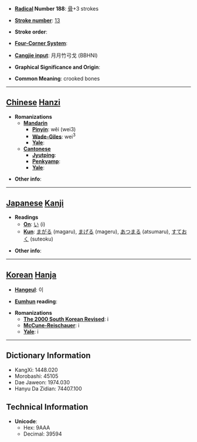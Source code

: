 * '''[[Wiktionary:Chinese radical index| Radical]] Number 188''': [[Wiktionary:Chinese radical index 骨|骨]]+3 strokes

* '''[[Wiktionary:Chinese total strokes index|Stroke number]]''': [[Wiktionary:Chinese total strokes index 13|13]]

* '''Stroke order''': 

* '''[[Wiktionary:Chinese four corner index|Four-Corner System]]''': 

* '''[[Wiktionary:Chinese Cangjie index|Cangjie input]]''': 月月竹弓戈 (BBHNI)

* '''Graphical Significance and Origin''': 

* '''Common Meaning''': crooked bones

----

== [[Chinese]] [[Hanzi]] ==

* '''Romanizations'''
** '''[[Mandarin]]'''
*** '''[[Pinyin]]''': wěi (wei3)
*** '''[[Wade-Giles]]''': wei<sup>3</sup>
*** '''[[Yale]]''': 
** '''[[Cantonese]]'''
*** '''[[Jyutping]]''':
*** '''[[Penkyamp]]''': 
*** '''[[Yale]]''': 

* '''Other info''': 

----

== [[Japanese]] [[Kanji]] ==

* '''Readings'''
** '''[[On]]''': [[い]] (i)
** '''[[Kun]]''': [[まがる]] (magaru), [[まげる]] (mageru), [[あつまる]] (atsumaru), [[すておく]] (suteoku)

* '''Other info''':  

----

== [[Korean]] [[Hanja]] ==

* '''[[Hangeul]]''': 이

* '''[[Eumhun]] reading''': 

* '''Romanizations'''
** '''[[The 2000 South Korean Revised Romanization|The 2000 South Korean Revised]]''': i
** '''[[McCune-Reischauer]]''': i
** '''[[Yale]]''': i

----

== Dictionary Information ==

* KangXi: 1448.020
* Morobashi: 45105
* Dae Jaweon: 1974.030
* Hanyu Da Zidian: 74407.100

== Technical Information ==

* '''Unicode''':
** Hex: 9AAA
** Decimal: 39594